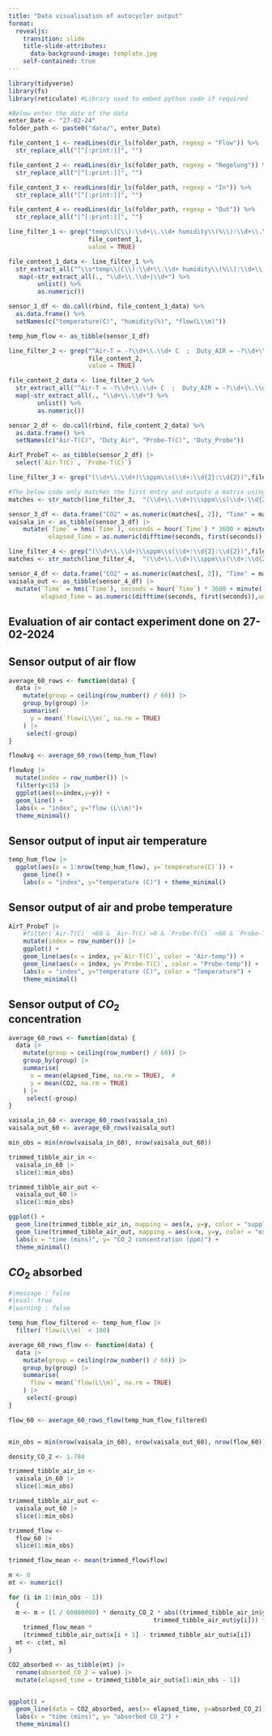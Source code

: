 ```yaml
---
title: "Data visualisation of autocycler output"
format:
  revealjs:
    transition: slide
    title-slide-attributes: 
      data-background-image: template.jpg
    self-contained: true
---
```


```r
library(tidyverse)
library(fs)
library(reticulate) #Library used to embed python code if required
```

```r
#Below enter the date of the data
enter_Date <- "27-02-24"
folder_path <- paste0("data/", enter_Date)
```

```r
file_content_1 <- readLines(dir_ls(folder_path, regexp = "Flow")) %>% 
  str_replace_all("[^[:print:]]", "")

file_content_2 <- readLines(dir_ls(folder_path, regexp = "Regelung")) %>% 
  str_replace_all("[^[:print:]]", "")

file_content_3 <- readLines(dir_ls(folder_path, regexp = "In")) %>% 
  str_replace_all("[^[:print:]]", "")

file_content_4 <- readLines(dir_ls(folder_path, regexp = "Out")) %>% 
  str_replace_all("[^[:print:]]", "")
```

```r
line_filter_1 <- grep("temp\\(C\\):\\d+\\.\\d+ humidity\\(%\\):\\d+\\.\\d+ flow\\(L/m\\):\\d+",
                      file_content_1,
                      value = TRUE)

file_content_1_data <- line_filter_1 %>%
  str_extract_all("^\\s*temp\\(C\\):\\d+\\.\\d+ humidity\\(%\\):\\d+\\.\\d+ flow\\(L/m\\):\\d+$") %>% 
   map(~str_extract_all(., "\\d+\\.\\d+|\\d+") %>% 
        unlist() %>% 
        as.numeric())

sensor_1_df <- do.call(rbind, file_content_1_data) %>%
  as.data.frame() %>%
  setNames(c("temperature(C)", "humidity(%)", "flow(L\\m)"))

temp_hum_flow <- as_tibble(sensor_1_df)

line_filter_2 <- grep("^Air-T = -?\\d+\\.\\d+ C  ;  Duty_AIR = -?\\d+\\.\\d+ %  ;  Probe-T = \\d+\\.\\d+ C  ;  Duty_PROBE = -?\\d+\\.\\d+ %$",
                      file_content_2,
                      value = TRUE)

file_content_2_data <- line_filter_2 %>% 
  str_extract_all("^Air-T = -?\\d+\\.\\d+ C  ;  Duty_AIR = -?\\d+\\.\\d+ %  ;  Probe-T = \\d+\\.\\d+ C  ;  Duty_PROBE = -?\\d+\\.\\d+ %$") %>%
  map(~str_extract_all(., "\\d+\\.\\d+") %>%
        unlist() %>%
        as.numeric())

sensor_2_df <- do.call(rbind, file_content_2_data) %>%
  as.data.frame() %>%
  setNames(c("Air-T(C)", "Duty_Air", "Probe-T(C)", "Duty_Probe")) 

AirT_ProbeT <- as_tibble(sensor_2_df) |>
  select(`Air-T(C)`, `Probe-T(C)`)

line_filter_3 <- grep("(\\d+\\.\\d+)\\sppm\\s(\\d+:\\d{2}:\\d{2})",file_content_3, value = TRUE)

#The below code only matches the first entry and outputs a matrix using this bcz it was found easier to deal with string in time format unlike the above cases which where numerical values; I am unaware of implementing 'and' operator with regex.
matches <- str_match(line_filter_3,  "(\\d+\\.\\d+)\\sppm\\s(\\d+:\\d{2}:\\d{2})") 

sensor_3_df <- data.frame("CO2" = as.numeric(matches[, 2]), "Time" = matches[, 3])
vaisala_in <- as_tibble(sensor_3_df) |>
    mutate(`Time` = hms(`Time`), seconds = hour(`Time`) * 3600 + minute(`Time`) * 60 + second(`Time`),
           elapsed_Time = as.numeric(difftime(seconds, first(seconds)),units = "mins")) 

line_filter_4 <- grep("(\\d+\\.\\d+)\\sppm\\s(\\d+:\\d{2}:\\d{2})",file_content_4, value = TRUE)
matches <- str_match(line_filter_4,  "(\\d+\\.\\d+)\\sppm\\s(\\d+:\\d{2}:\\d{2})") 

sensor_4_df <- data.frame("CO2" = as.numeric(matches[, 2]), "Time" = matches[, 3])
vaisala_out <- as_tibble(sensor_4_df) |>
  mutate(`Time` = hms(`Time`), seconds = hour(`Time`) * 3600 + minute(`Time`) * 60 + second(`Time`),
         elapsed_Time = as.numeric(difftime(seconds, first(seconds)),units = "mins")) 
```

::: {align="center"}
# Evaluation of air contact experiment done on 27-02-2024 {background-image="template.jpg"}
:::

## Sensor output of air flow {background-image="template.jpg"}

```r
average_60_rows <- function(data) {
  data |>
    mutate(group = ceiling(row_number() / 60)) |>
    group_by(group) |>
    summarise(
      y = mean(`flow(L\\m)`, na.rm = TRUE)
    ) |>
     select(-group)
}

flowAvg <- average_60_rows(temp_hum_flow)

flowAvg |>
  mutate(index = row_number()) |>
  filter(y<15) |>
  ggplot(aes(x=index,y=y)) +
  geom_line() +
  labs(x = "index", y="flow (L\\m)")+
  theme_minimal()
```

## Sensor output of input air temperature {background-image="template.jpg"}

```r
temp_hum_flow |>
  ggplot(aes(x = 1:nrow(temp_hum_flow), y=`temperature(C)`)) +
    geom_line() +
    labs(x = "index", y="temperature (C)") + theme_minimal()
```

## Sensor output of air and probe temperature {background-image="template.jpg"}

```r
AirT_ProbeT |>
    #filter(`Air-T(C)` <60 & `Air-T(C)`>0 & `Probe-T(C)` <60 & `Probe-T(C)`>0) |>
    mutate(index = row_number()) |>
    ggplot() +
    geom_line(aes(x = index, y=`Air-T(C)`, color = "Air-temp")) +
    geom_line(aes(x = index, y=`Probe-T(C)`, color = "Probe-temp")) +
    labs(x = "index", y="temperature (C)", color = "Temperature") + 
    theme_minimal()
```

## Sensor output of $CO_2$ <br> concentration {background-image="template.jpg"}

```r
average_60_rows <- function(data) {
  data |>
    mutate(group = ceiling(row_number() / 60)) |>
    group_by(group) |>
    summarise(
      x = mean(elapsed_Time, na.rm = TRUE),  #
      y = mean(CO2, na.rm = TRUE)
    ) |>
     select(-group)
}

vaisala_in_60 <- average_60_rows(vaisala_in)
vaisala_out_60 <- average_60_rows(vaisala_out)

min_obs = min(nrow(vaisala_in_60), nrow(vaisala_out_60))

trimmed_tibble_air_in <-
  vaisala_in_60 |>
  slice(1:min_obs)

trimmed_tibble_air_out <-
  vaisala_out_60 |>
  slice(1:min_obs)

ggplot() +
  geom_line(trimmed_tibble_air_in, mapping = aes(x, y=y, color = "supply air")) +
  geom_line(trimmed_tibble_air_out, mapping = aes(x=x, y=y, color = "exhaust air")) +
  labs(x = "time (mins)", y= "CO_2 concentration (ppm)") +
  theme_minimal()
```

## $CO_2$ absorbed {background-image="template.jpg"}

```r
#|message : false
#|eval: true
#|warning : false

temp_hum_flow_filtered <- temp_hum_flow |>
  filter(`flow(L\\m)` < 100)

average_60_rows_flow <- function(data) {
  data |>
    mutate(group = ceiling(row_number() / 60)) |>
    group_by(group) |>
    summarise(
      flow = mean(`flow(L\\m)`, na.rm = TRUE)
    ) |>
     select(-group)
}

flow_60 <- average_60_rows_flow(temp_hum_flow_filtered)


min_obs = min(nrow(vaisala_in_60), nrow(vaisala_out_60), nrow(flow_60))

density_CO_2 <- 1.784

trimmed_tibble_air_in <-
  vaisala_in_60 |>
  slice(1:min_obs)

trimmed_tibble_air_out <-
  vaisala_out_60 |>
  slice(1:min_obs)

trimmed_flow <-
  flow_60 |>
  slice(1:min_obs)

trimmed_flow_mean <- mean(trimmed_flow$flow)

m <- 0
mt <- numeric()

for (i in 1:(min_obs - 1)) 
  {
  m <- m + (1 / 60000000) * density_CO_2 * abs((trimmed_tibble_air_in$y[i] -  
                                        trimmed_tibble_air_out$y[i])) *
    trimmed_flow_mean *
    (trimmed_tibble_air_out$x[i + 1] - trimmed_tibble_air_out$x[i])
  mt <- c(mt, m)
}

CO2_absorbed <- as_tibble(mt) |>
  rename(absorbed_CO_2 = value) |>
  mutate(elapsed_time = trimmed_tibble_air_out$x[1:min_obs - 1])


ggplot() +
  geom_line(data = CO2_absorbed, aes(x= elapsed_time, y=absorbed_CO_2)) +
  labs(x = "time (mins)", y= "absorbed CO_2") +
  theme_minimal()
```

